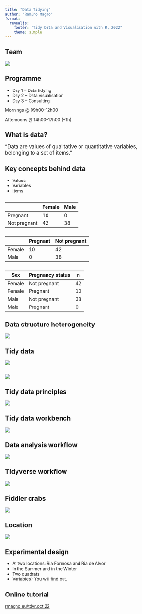 ```yaml
---
title: "Data Tidying"
author: "Ramiro Magno"
format:
  revealjs:
    footer: "Tidy Data and Visualisation with R, 2022"
    theme: simple
---
```


## Team

![](gfx/drawing-6.png)

## Programme

-   Day 1 -- Data tidying
-   Day 2 -- Data visualisation
-   Day 3 -- Consulting


Mornings @ 09h00--12h00

Afternoons @ 14h00--17h00 (+1h)

## What is data?

::: {.absolute top="30%" left="5%"}
::: {style="font-size: 1.2em; text-align: left"}
"Data are values of qualitative or quantitative variables, belonging to a set of items."
:::
:::

## Key concepts behind data

::: {.absolute top="20%" left="5%"}
-   Values
-   Variables
-   Items
:::

##

::: {style="font-size: 1.5em; text-align: center"}
|              | Female | Male |
|--------------|--------|------|
| Pregnant     | 10     | 0    |
| Not pregnant | 42     | 38   |
:::

## 

::: {style="font-size: 1.5em; text-align: center"}
|        | Pregnant | Not pregnant |
|--------|----------|--------------|
| Female | 10       | 42           |
| Male   | 0        | 38           |
:::

## 

::: {style="font-size: 1.5em; text-align: center"}
| Sex    | Pregnancy status | n   |
|--------|------------------|-----|
| Female | Not pregnant     | 42  |
| Female | Pregnant         | 10  |
| Male   | Not pregnant     | 38  |
| Male   | Pregnant         | 0   |
:::

## Data structure heterogeneity

![](gfx/image28060.png)

## Tidy data

![](gfx/tidydata_2.jpg)

##

![](gfx/tidydata_1.jpg)

## Tidy data principles

![](gfx/tidy-1.png)

## Tidy data workbench

![](gfx/tidydata_3.jpg)

## Data analysis workflow

![](gfx/r4ds_data-science.png)

## Tidyverse workflow

![](gfx/tidyverse-package-workflow.png)

## Fiddler crabs

![](gfx/logo-Fiddler-crab.jpg)

## Location

![](gfx/snap.png)

## Experimental design

- At two locations: Ria Formosa and Ria de Alvor
- In the Summer and in the Winter
- Two quadrats
- Variables? You will find out.

## Online tutorial

[rmagno.eu/tdvr.oct.22](https://rmagno.eu/tdvr.oct.22/)
